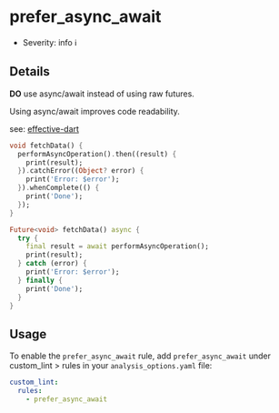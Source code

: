 # prefer_async_await

- Severity: info ℹ️

## Details

**DO** use async/await instead of using raw futures.

Using async/await improves code readability.

see: [effective-dart](https://dart.dev/effective-dart/usage#prefer-asyncawait-over-using-raw-futures)

```dart title="Bad"
void fetchData() {
  performAsyncOperation().then((result) {
    print(result);
  }).catchError((Object? error) {
    print('Error: $error');
  }).whenComplete(() {
    print('Done');
  });
}
```

```dart title="Good"
Future<void> fetchData() async {
  try {
    final result = await performAsyncOperation();
    print(result);
  } catch (error) {
    print('Error: $error');
  } finally {
    print('Done');
  }
}
```

## Usage

To enable the `prefer_async_await` rule, add `prefer_async_await` under custom_lint > rules in your `analysis_options.yaml` file:

```yaml
custom_lint:
  rules:
    - prefer_async_await
```
